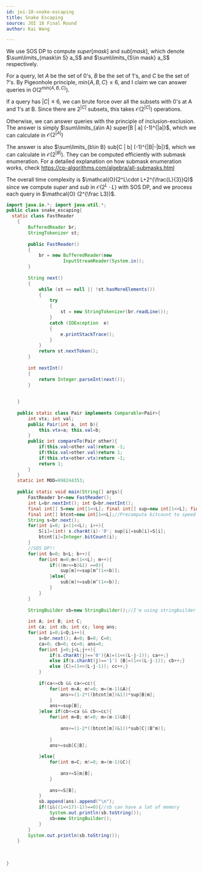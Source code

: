 ```yaml
---
id: joi-18-snake-escaping
title: Snake Escaping
source: JOI 18 Final Round
author: Kai Wang

---
```


We use SOS DP to compute $super[mask]$ and $sub[mask]$, which denote $\sum\limits_{mask\in S} a_S$ and $\sum\limits_{S\in mask} a_S$ respectively.

For a query, let $A$ be the set of $0$'s, $B$ be the set of $1$'s, and $C$ be the set of $?$'s. By Pigeonhole principle, $min\{A,B,C\}\le 6$, and I claim we can answer queries in $O(2^{min\{A,B,C\}})$.

If a query has $|C|\le 6$, we can brute force over all the subsets with 0's at A and 1's at B. Since there are $2^{|C|}$ subsets, this takes $\mathcal{O}(2^{|C|})$ operations.

Otherwise, we can answer queries with the principle of inclusion-exclusion. The answer is simply $\sum\limits_{a\in A} super[B | a] (-1)^{|a|}$, which we can calculate in $\mathcal{O}(2^{|A|})$

The answer is also $\sum\limits_{b\in B} sub[C | b] (-1)^{|B|-|b|}$, which we can calculate in $\mathcal{O}(2^{|B|})$. They can be computed efficiently with submask enumeration. For a detailed explanation on how submask enumeration works, check https://cp-algorithms.com/algebra/all-submasks.html 

The overall time complexity is $\mathcal{O}(2^L\cdot L+2^{\frac{L}{3}}Q)$ since we compute $super$ and $sub$ in $\mathcal{O}(2^L\cdot L)$ with SOS DP, and we process each query in $\mathcal{O} (2^{\frac L3})$. 
```java
import java.io.*; import java.util.*;
public class snake_escaping{
  static class FastReader 
    { 
        BufferedReader br; 
        StringTokenizer st; 
  
        public FastReader() 
        { 
            br = new BufferedReader(new
                     InputStreamReader(System.in)); 
        } 
  
        String next() 
        { 
            while (st == null || !st.hasMoreElements()) 
            { 
                try
                { 
                    st = new StringTokenizer(br.readLine()); 
                } 
                catch (IOException  e) 
                { 
                    e.printStackTrace(); 
                } 
            } 
            return st.nextToken(); 
        } 
  
        int nextInt() 
        { 
            return Integer.parseInt(next()); 
        } 
  
        
    } 
  
    public static class Pair implements Comparable<Pair>{
        int vtx; int val;
        public Pair(int a, int b){
            this.vtx=a; this.val=b;
        }
        public int compareTo(Pair other){
            if(this.val<other.val)return -1;
            if(this.val>other.val)return 1;
            if(this.vtx<other.vtx)return -1;
            return 1;
        }
    }
    static int MOD=998244353;
    
    public static void main(String[] args){
        FastReader br=new FastReader();
        int L=br.nextInt(); int Q=br.nextInt();
        final int[] S=new int[1<<L]; final int[] sup=new int[1<<L]; final int[] sub=new int[1<<L];
        final int[] btcnt=new int[1<<L];//Precompute bitcount to speed up
        String s=br.next();
        for(int i=0; i<(1<<L); i++){
            S[i]=(int) s.charAt(i)-'0'; sup[i]=sub[i]=S[i];
            btcnt[i]=Integer.bitCount(i);
        }
        //SOS DP!!
        for(int b=0; b<L; b++){
            for(int m=0;m<(1<<L); m++){
                if(((m>>>b)&1) ==0){
                    sup[m]+=sup[m^(1<<b)];
                }else{
                    sub[m]+=sub[m^(1<<b)];
                }
            }
        }
        
        StringBuilder sb=new StringBuilder();//I'm using stringbuilder to reduce the number of times I print because calling System.out.println 10^6 times is slow
        
        int A; int B; int C;
        int ca; int cb; int cc; long ans;
        for(int i=0;i<Q;i++){
            s=br.next(); A=0; B=0; C=0;
            ca=0; cb=0; cc=0; ans=0;
            for(int j=0;j<L;j++){
                if(s.charAt(j)=='0'){A|=(1<<(L-j-1)); ca++;}
                else if(s.charAt(j)=='1') {B|=(1<<(L-j-1)); cb++;}
                else {C|=(1<<(L-j-1)); cc++;}
            }
            
            if(ca<=cb && ca<=cc){
                for(int m=A; m!=0; m=(m-1)&A){
                    ans+=(1-2*((btcnt[m])&1))*sup[B|m];
                }
                ans+=sup[B];
            }else if(cb<=ca && cb<=cc){
                for(int m=B; m!=0; m=(m-1)&B){
                    
                    ans+=(1-2*((btcnt[m])&1))*sub[C|(B^m)];
                    
                }
                ans+=sub[C|B];
                
            }else{
                for(int m=C; m!=0; m=(m-1)&C){
                    
                    ans+=S[m|B];
                }
                
                ans+=S[B];
            }
            sb.append(ans).append("\n");
            if((i&((1<<17)-1))==0){//sb can have a lot of memory
                System.out.println(sb.toString());
                sb=new StringBuilder();
            }
        }
        System.out.println(sb.toString());
    }
    
    
    
}
```
